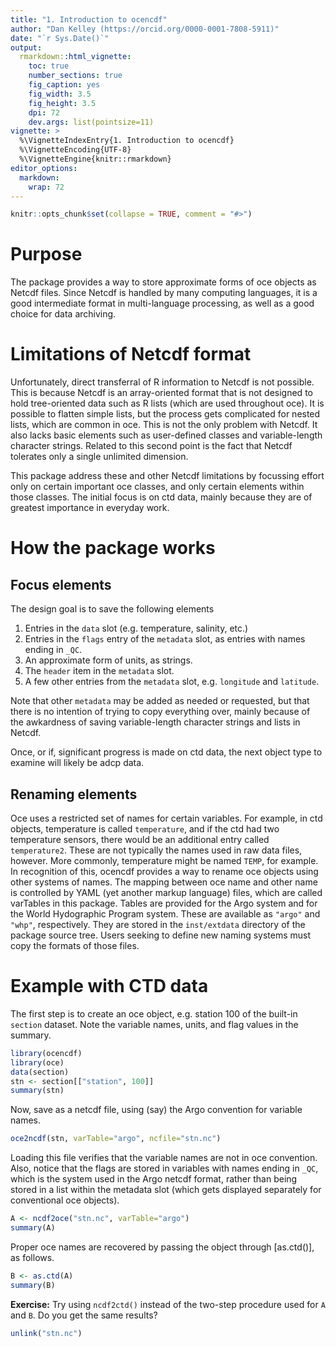 ```yaml
---
title: "1. Introduction to ocencdf"
author: "Dan Kelley (https://orcid.org/0000-0001-7808-5911)"
date: "`r Sys.Date()`"
output:
  rmarkdown::html_vignette:
    toc: true
    number_sections: true
    fig_caption: yes
    fig_width: 3.5
    fig_height: 3.5
    dpi: 72
    dev.args: list(pointsize=11)
vignette: >
  %\VignetteIndexEntry{1. Introduction to ocencdf}
  %\VignetteEncoding{UTF-8}
  %\VignetteEngine{knitr::rmarkdown}
editor_options:
  markdown:
    wrap: 72
---
```


<!--
Building this vignette.

1. Edit vignettes/oce.Rmd in a plain-text editor.

2. In a unix shell at the level above ocencdf, type the following:

       R CMD build --compact-vignettes="qpdf" ocencdf
       R CMD install ocencdf_0.0-1.tar.gz

   where the version number may need adjustment in the second command.

3. To see the results, type the following in an R console:

      browseVignettes("ocencdf")
-->

```r
knitr::opts_chunk$set(collapse = TRUE, comment = "#>")
```

# Purpose

The package provides a way to store approximate forms of oce objects as Netcdf
files.  Since Netcdf is handled by many computing languages, it is a good
intermediate format in multi-language processing, as well as a good choice for
data archiving.

# Limitations of Netcdf format

Unfortunately, direct transferral of R information to Netcdf is not possible.
This is because Netcdf is an array-oriented format that is not designed to hold
tree-oriented data such as R lists (which are used throughout oce).  It is
possible to flatten simple lists, but the process gets complicated for nested
lists, which are common in oce.  This is not the only problem with Netcdf. It
also lacks basic elements such as user-defined classes and variable-length
character strings.  Related to this second point is the fact that Netcdf
tolerates only a single unlimited dimension.

This package address these and other Netcdf limitations by focussing effort only
on certain important oce classes, and only certain elements within those
classes.  The initial focus is on ctd data, mainly because they are of greatest
importance in everyday work.

# How the package works

## Focus elements

The design goal is to save the following elements

1. Entries in the `data` slot (e.g. temperature, salinity, etc.)
2. Entries in the `flags` entry of the `metadata` slot, as entries with names ending in `_QC`.
3. An approximate form of units, as strings.
4. The `header` item in the `metadata` slot.
5. A few other entries from the `metadata` slot, e.g. `longitude` and `latitude`.

Note that other `metadata` may be added as needed or requested, but that there
is no intention of trying to copy everything over, mainly because of the
awkardness of saving variable-length character strings and lists in Netcdf.

Once, or if, significant progress is made on ctd data, the next object type
to examine will likely be adcp data.

## Renaming elements

Oce uses a restricted set of names for certain variables.  For example, in ctd
objects, temperature is called `temperature`, and if the ctd had two temperature
sensors, there would be an additional entry called `temperature2`.  These are
not typically the names used in raw data files, however.  More commonly,
temperature might be named `TEMP`, for example.  In recognition of this, ocencdf
provides a way to rename oce objects using other systems of names.  The mapping
between oce name and other name is controlled by YAML (yet another markup
language) files, which are called varTables in this package. Tables are provided
for the Argo system and for the World Hydographic Program system. These are
available as `"argo"` and `"whp"`, respectively.  They are stored in the
`inst/extdata` directory of the package source tree. Users seeking to define new
naming systems must copy the formats of those files.

# Example with CTD data

The first step is to create an oce object, e.g. station 100 of the built-in
`section` dataset.  Note the variable names, units, and flag values in the
summary.

```r
library(ocencdf)
library(oce)
data(section)
stn <- section[["station", 100]]
summary(stn)
```

Now, save as a netcdf file, using (say) the Argo convention for variable names.

```r
oce2ncdf(stn, varTable="argo", ncfile="stn.nc")
```

Loading this file verifies that the variable names are not in oce convention.
Also, notice that the flags are stored in variables with names ending in `_QC`,
which is the system used in the Argo netcdf format, rather than being stored in
a list within the metadata slot (which gets displayed separately for conventional
oce objects).

```r
A <- ncdf2oce("stn.nc", varTable="argo")
summary(A)
```

Proper oce names are recovered by passing the object through [as.ctd()], as follows.

```r
B <- as.ctd(A)
summary(B)
```

**Exercise:** Try using `ncdf2ctd()` instead of the two-step procedure used for
`A` and `B`. Do you get the same results?

```r
unlink("stn.nc")
```

